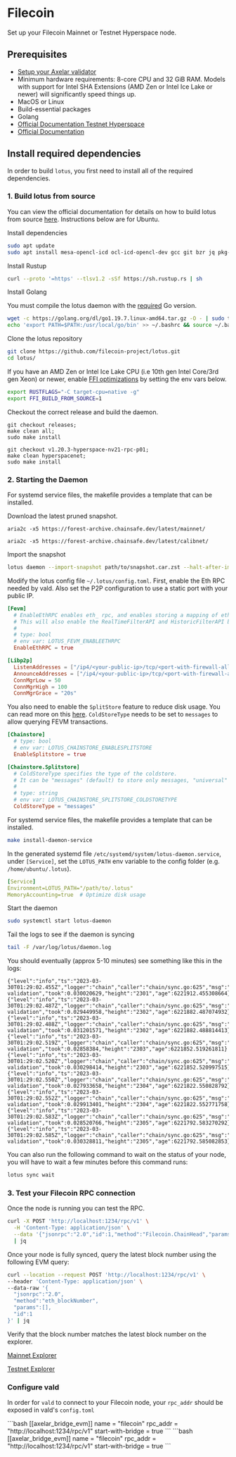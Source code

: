 # Filecoin


Set up your Filecoin Mainnet or Testnet Hyperspace node.

## Prerequisites

- [Setup your Axelar validator](/validator/setup)
- Minimum hardware requirements: 8-core CPU and 32 GiB RAM. Models with support for Intel SHA Extensions (AMD Zen or Intel Ice Lake or newer) will significantly speed things up.
- MacOS or Linux
- Build-essential packages
- Golang
- [Official Documentation Testnet Hyperspace](https://kb.factor8.io/docs/filecoin/testnets/hyperspace)
- [Official Documentation](https://lotus.filecoin.io/lotus/install/linux/)

## Install required dependencies

In order to build `lotus`, you first need to install all of the required dependencies.

### 1. Build lotus from source

You can view the official documentation for details on how to build lotus from source [here](https://lotus.filecoin.io/lotus/install/linux/#building-from-source). Instructions below are for Ubuntu.

Install dependencies
```bash
sudo apt update
sudo apt install mesa-opencl-icd ocl-icd-opencl-dev gcc git bzr jq pkg-config curl clang build-essential hwloc libhwloc-dev wget aria2 -y && sudo apt upgrade -y
```

Install Rustup

```bash
curl --proto '=https' --tlsv1.2 -sSf https://sh.rustup.rs | sh
```

Install Golang

You must compile the lotus daemon with the [required](https://lotus.filecoin.io/lotus/install/linux/#go) Go version.
```bash
wget -c https://golang.org/dl/go1.19.7.linux-amd64.tar.gz -O - | sudo tar -xz -C /usr/local
echo 'export PATH=$PATH:/usr/local/go/bin' >> ~/.bashrc && source ~/.bashrc
```

Clone the lotus repository

```bash
git clone https://github.com/filecoin-project/lotus.git
cd lotus/
```

If you have an AMD Zen or Intel Ice Lake CPU (i.e 10th gen Intel Core/3rd gen Xeon) or newer,
enable [FFI optimizations](https://lotus.filecoin.io/lotus/install/linux/#native-filecoin-ffi) by setting the env vars below.

```bash
export RUSTFLAGS="-C target-cpu=native -g"
export FFI_BUILD_FROM_SOURCE=1
```

Checkout the correct release and build the daemon.

<tabs>
<tab-item title="Mainnet">
 <pre><code>git checkout releases;
make clean all;
sudo make install</code></pre>

</tab-item>
<tab-item title="Testnet">
 <pre><code>git checkout v1.20.3-hyperspace-nv21-rpc-p01;
make clean hyperspacenet;
sudo make install</code></pre>

</tab-item>
</tabs>

### 2. Starting the Daemon

For systemd service files, the makefile provides a template that can be installed.

Download the latest pruned snapshot.

<tabs>
<tab-item title="Mainnet">
 <pre><code>aria2c -x5 https://forest-archive.chainsafe.dev/latest/mainnet/</code></pre>

</tab-item>
<tab-item title="Testnet">
 <pre><code>aria2c -x5 https://forest-archive.chainsafe.dev/latest/calibnet/</code></pre>

</tab-item>
</tabs>

Import the snapshot

```bash
lotus daemon --import-snapshot path/to/snapshot.car.zst --halt-after-import
```

Modify the lotus config file `~/.lotus/config.toml`. First, enable the Eth RPC needed by vald. Also set the P2P configuration to use a static port with your public IP.

```toml
[Fevm]
  # EnableEthRPC enables eth_ rpc, and enables storing a mapping of eth transaction hashes to filecoin message Cids.
  # This will also enable the RealTimeFilterAPI and HistoricFilterAPI by default, but they can be disabled by config options above.
  #
  # type: bool
  # env var: LOTUS_FEVM_ENABLEETHRPC
  EnableEthRPC = true

[Libp2p]
  ListenAddresses = ["/ip4/<your-public-ip>/tcp/<port-with-firewall-allow>"] # e.g ["/ip4/1.1.1.1/tcp/9876"]
  AnnounceAddresses = ["/ip4/<your-public-ip>/tcp/<port-with-firewall-allow>"]
  ConnMgrLow = 50
  ConnMgrHigh = 100
  ConnMgrGrace = "20s"
```

You also need to enable the `SplitStore` feature to reduce disk usage. You can read more on this [here](https://docs.filecoin.io/mine/lotus/splitstore/).
`ColdStoreType` needs to be set to `messages` to allow querying FEVM transactions.

```toml
[Chainstore]
  # type: bool
  # env var: LOTUS_CHAINSTORE_ENABLESPLITSTORE
  EnableSplitstore = true

[Chainstore.Splitstore]
  # ColdStoreType specifies the type of the coldstore.
  # It can be "messages" (default) to store only messages, "universal" to store all chain state or "discard" for discarding cold blocks.
  #
  # type: string
  # env var: LOTUS_CHAINSTORE_SPLITSTORE_COLDSTORETYPE
  ColdStoreType = "messages"
```

For systemd service files, the makefile provides a template that can be installed.

```bash
make install-daemon-service
```

In the generated systemd file `/etc/systemd/system/lotus-daemon.service`, under `[Service]`,
set the `LOTUS_PATH` env variable to the config folder (e.g. `/home/ubuntu/.lotus`).

```yaml
[Service]
Environment=LOTUS_PATH="/path/to/.lotus"
MemoryAccounting=true  # Optimize disk usage
```

Start the daemon

```bash
sudo systemctl start lotus-daemon
```

Tail the logs to see if the daemon is syncing

```bash
tail -F /var/log/lotus/daemon.log
```

You should eventually (approx 5-10 minutes) see something like this in the logs:

```logs
{"level":"info","ts":"2023-03-30T01:29:02.455Z","logger":"chain","caller":"chain/sync.go:625","msg":"block validation","took":0.030020629,"height":"2301","age":6221912.455308664}
{"level":"info","ts":"2023-03-30T01:29:02.487Z","logger":"chain","caller":"chain/sync.go:625","msg":"block validation","took":0.029449958,"height":"2302","age":6221882.487074932}
{"level":"info","ts":"2023-03-30T01:29:02.488Z","logger":"chain","caller":"chain/sync.go:625","msg":"block validation","took":0.031201571,"height":"2302","age":6221882.488814413}
{"level":"info","ts":"2023-03-30T01:29:02.519Z","logger":"chain","caller":"chain/sync.go:625","msg":"block validation","took":0.02858384,"height":"2303","age":6221852.519261811}
{"level":"info","ts":"2023-03-30T01:29:02.520Z","logger":"chain","caller":"chain/sync.go:625","msg":"block validation","took":0.030298414,"height":"2303","age":6221852.520997515}
{"level":"info","ts":"2023-03-30T01:29:02.550Z","logger":"chain","caller":"chain/sync.go:625","msg":"block validation","took":0.027933658,"height":"2304","age":6221822.550828792}
{"level":"info","ts":"2023-03-30T01:29:02.552Z","logger":"chain","caller":"chain/sync.go:625","msg":"block validation","took":0.029913401,"height":"2304","age":6221822.552771758}
{"level":"info","ts":"2023-03-30T01:29:02.583Z","logger":"chain","caller":"chain/sync.go:625","msg":"block validation","took":0.028520766,"height":"2305","age":6221792.583270292}
{"level":"info","ts":"2023-03-30T01:29:02.585Z","logger":"chain","caller":"chain/sync.go:625","msg":"block validation","took":0.030328811,"height":"2305","age":6221792.585082853}
```

You can also run the following command to wait on the status of your node, you will have to wait a few minutes before this command runs:

```bash
lotus sync wait
```

### 3. Test your Filecoin RPC connection

Once the node is running you can test the RPC.

```bash
curl -X POST 'http://localhost:1234/rpc/v1' \
  -H 'Content-Type: application/json' \
  --data '{"jsonrpc":"2.0","id":1,"method":"Filecoin.ChainHead","params":[]}' \
  | jq
```

Once your node is fully synced, query the latest block number using the following EVM query:

```bash
curl --location --request POST 'http://localhost:1234/rpc/v1' \
--header 'Content-Type: application/json' \
--data-raw '{
  "jsonrpc":"2.0",
  "method":"eth_blockNumber",
  "params":[],
  "id":1
}' | jq
```

Verify that the block number matches the latest block number on the explorer.

[Mainnet Explorer](https://filfox.info/en/tipset)

[Testnet Explorer](https://hyperspace.filfox.info/en/tipset)

### Configure vald

In order for `vald` to connect to your Filecoin node, your `rpc_addr` should be exposed in
vald's `config.toml`


<tabs>
  <tab-item title="Mainnet">
  ```bash
  [[axelar_bridge_evm]]
  name = "filecoin"
  rpc_addr = "http://localhost:1234/rpc/v1"
  start-with-bridge = true
  ```
  </tab-item>
  <tab-item title="Testnet">
  ```bash
  [[axelar_bridge_evm]]
  name = "filecoin"
  rpc_addr = "http://localhost:1234/rpc/v1"
  start-with-bridge = true
  ```
  </tab-item>
</tabs>
